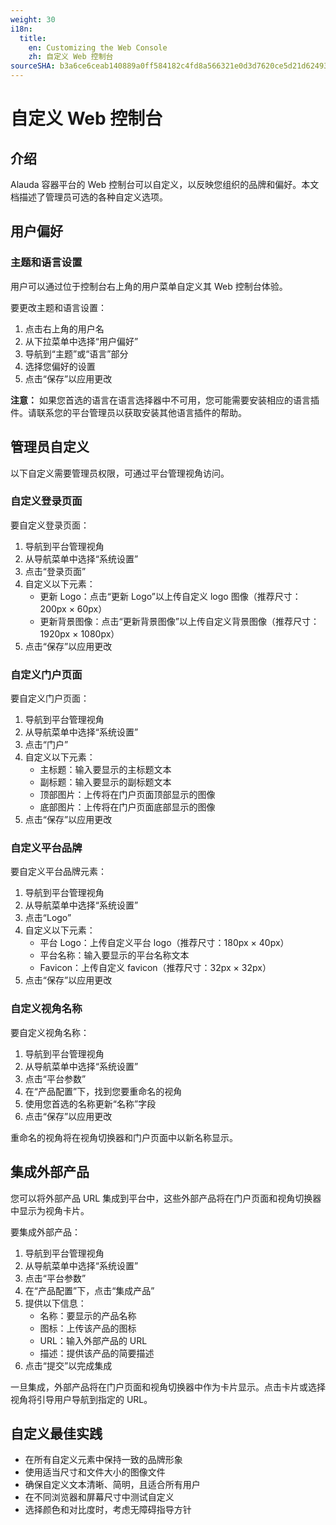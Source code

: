 ```yaml
---
weight: 30
i18n:
  title:
    en: Customizing the Web Console
    zh: 自定义 Web 控制台
sourceSHA: b3a6ce6ceab140889a0ff584182c4fd8a566321e0d3d7620ce5d21d62493db8e
---
```


# 自定义 Web 控制台

## 介绍

Alauda 容器平台的 Web 控制台可以自定义，以反映您组织的品牌和偏好。本文档描述了管理员可选的各种自定义选项。

## 用户偏好

### 主题和语言设置

用户可以通过位于控制台右上角的用户菜单自定义其 Web 控制台体验。

要更改主题和语言设置：

1. 点击右上角的用户名
2. 从下拉菜单中选择“用户偏好”
3. 导航到“主题”或“语言”部分
4. 选择您偏好的设置
5. 点击“保存”以应用更改

**注意：** 如果您首选的语言在语言选择器中不可用，您可能需要安装相应的语言插件。请联系您的平台管理员以获取安装其他语言插件的帮助。

## 管理员自定义

以下自定义需要管理员权限，可通过平台管理视角访问。

### 自定义登录页面

要自定义登录页面：

1. 导航到平台管理视角
2. 从导航菜单中选择“系统设置”
3. 点击“登录页面”
4. 自定义以下元素：
   - 更新 Logo：点击“更新 Logo”以上传自定义 logo 图像（推荐尺寸：200px × 60px）
   - 更新背景图像：点击“更新背景图像”以上传自定义背景图像（推荐尺寸：1920px × 1080px）
5. 点击“保存”以应用更改

### 自定义门户页面

要自定义门户页面：

1. 导航到平台管理视角
2. 从导航菜单中选择“系统设置”
3. 点击“门户”
4. 自定义以下元素：
   - 主标题：输入要显示的主标题文本
   - 副标题：输入要显示的副标题文本
   - 顶部图片：上传将在门户页面顶部显示的图像
   - 底部图片：上传将在门户页面底部显示的图像
5. 点击“保存”以应用更改

### 自定义平台品牌

要自定义平台品牌元素：

1. 导航到平台管理视角
2. 从导航菜单中选择“系统设置”
3. 点击“Logo”
4. 自定义以下元素：
   - 平台 Logo：上传自定义平台 logo（推荐尺寸：180px × 40px）
   - 平台名称：输入要显示的平台名称文本
   - Favicon：上传自定义 favicon（推荐尺寸：32px × 32px）
5. 点击“保存”以应用更改

### 自定义视角名称

要自定义视角名称：

1. 导航到平台管理视角
2. 从导航菜单中选择“系统设置”
3. 点击“平台参数”
4. 在“产品配置”下，找到您要重命名的视角
5. 使用您首选的名称更新“名称”字段
6. 点击“保存”以应用更改

重命名的视角将在视角切换器和门户页面中以新名称显示。

## 集成外部产品

您可以将外部产品 URL 集成到平台中，这些外部产品将在门户页面和视角切换器中显示为视角卡片。

要集成外部产品：

1. 导航到平台管理视角
2. 从导航菜单中选择“系统设置”
3. 点击“平台参数”
4. 在“产品配置”下，点击“集成产品”
5. 提供以下信息：
   - 名称：要显示的产品名称
   - 图标：上传该产品的图标
   - URL：输入外部产品的 URL
   - 描述：提供该产品的简要描述
6. 点击“提交”以完成集成

一旦集成，外部产品将在门户页面和视角切换器中作为卡片显示。点击卡片或选择视角将引导用户导航到指定的 URL。

## 自定义最佳实践

- 在所有自定义元素中保持一致的品牌形象
- 使用适当尺寸和文件大小的图像文件
- 确保自定义文本清晰、简明，且适合所有用户
- 在不同浏览器和屏幕尺寸中测试自定义
- 选择颜色和对比度时，考虑无障碍指导方针
